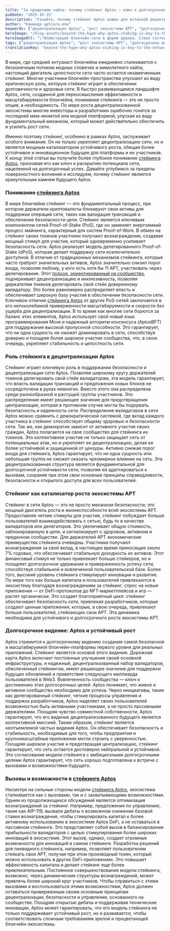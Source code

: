 ```yaml
---
title: "За пределами хайпа: почему стейкинг Aptos — ключ к долгосрочной децентрализации и росту сети"
pubDate: "2025-10-15"
description: "Узнайте, почему стейкинг Aptos важен для истинной децентрализации и роста. Откройте для себя его ключевую роль в будущем APT — не упустите шанс!"
author: "Команда aptcore.one"
keywords: ["децентрализация Aptos", "рост экосистемы APT", "долгосрочное видение Aptos", "важность стейкинга"]
heroImage: "/blog-assets/beyond-the-hype-why-aptos-staking-is-key-to-the-network's-long-term-decentralization-and-growth.jpg"
heroImageAlt: "\"Иллюстрация блокчейн-сети в форме дерева. Ствол состоит из взаимосвязанных узлов, символизирующих блоки данных, а ветви простираются наружу, представляя различные транзакции. Под поверхностью видны корни с надписью 'стейкинг', обозначающие поддержку и основу для сети. Фон — градиент синего и зеленого, подчеркивающий цифровую тему.\""
tags: ["децентрализация Aptos", "рост экосистемы APT", "долгосрочное видение Aptos", "важность стейкинга"]
translationKey: "beyond-the-hype-why-aptos-staking-is-key-to-the-networks-long-term-decentralization-and-growth"
---
```


В мире, где средний энтузиаст блокчейна ежедневно сталкивается с бесконечным потоком модных словечек и мимолетного хайпа, настоящий двигатель целостности сети часто остается незамеченным: стейкинг. Многие участники блокчейн-пространства упускают из виду критическую роль, которую стейкинг играет в обеспечении долговечности и здоровья сети. В быстро развивающемся ландшафте Aptos, сети, созданной для переосмысления эффективности и масштабируемости блокчейна, понимание стейкинга — это не просто опция, а необходимость. По мере роста децентрализованной экосистемы многие инвесторы и разработчики ошибочно гонятся за последней мем-монетой или модной платформой, упуская из виду фундаментальный механизм, который может действительно обеспечить и усилить рост сети.

Именно поэтому стейкинг, особенно в рамках Aptos, заслуживает особого внимания. Он не только укрепляет децентрализацию сети, но и является мощным катализатором устойчивого роста, обещая более устойчивое и инновационное будущее для платформы и ее участников. К концу этой статьи вы получите более глубокое понимание [стейкинга Aptos](https://aptos.dev/en/network/blockchain/delegated-staking), признавая его как ключ к раскрытию потенциала сети, нацеленной на долгосрочный успех. Давайте углубимся за пределы поверхностного волнения и исследуем, почему стейкинг является краеугольным камнем будущего Aptos.

### Понимание [стейкинга Aptos](https://aptos.dev/en/network/blockchain/delegated-staking)

В мире блокчейна стейкинг — это фундаментальный процесс, при котором держатели криптовалюты блокируют свои активы для поддержки операций сети, таких как валидация транзакций и обеспечение безопасности цепи. Стейкинг является ключевым компонентом сетей Proof-of-Stake (PoS), где он заменяет энергоемкий процесс майнинга, характерный для систем Proof-of-Work. В обмен на стейкинг своих токенов участники получают вознаграждения, создавая мощный стимул для участия, который одновременно усиливает безопасность сети. Aptos реализует модель делегированного Proof-of-Stake (dPoS), которая делает поддержку сети исключительно доступной. В отличие от традиционных механизмов стейкинга, которые часто требуют значительных активов, Aptos значительно снизил порог входа, позволяя любому, у кого есть хотя бы 11 APT, участвовать через делегирование. Этот [подход, ориентированный на сообщество](https://legacy.aptos.dev/community/aptos-style/), подчеркивает децентрализацию и инклюзивность, позволяя держателям токенов делегировать свой стейк доверенному валидатору. Это более равномерно распределяет власть и обеспечивает широкую базу участия в обеспечении безопасности сети. Ключевое отличие [стейкинга Aptos](https://aptos.dev/en/network/blockchain/delegated-staking) от других PoS-сетей заключается в его непоколебимой приверженности масштабируемости и скорости без ущерба для децентрализации. В то время как многие сети борются за баланс этих элементов, Aptos использует свой новый язык программирования Move и надежный алгоритм консенсуса (AptosBFT) для поддержания высокой пропускной способности. Это гарантирует, что ни одна сущность не сможет доминировать в сети, способствуя доверию и поощряя более широкое участие сообщества, что, в свою очередь, укрепляет стабильность и целостность сети.

### Роль стейкинга в децентрализации Aptos

Стейкинг играет ключевую роль в поддержании безопасности и децентрализации сети Aptos. Позволяя широкому кругу держателей токенов делегировать свой стейк валидаторам, эта модель гарантирует, что власть валидации транзакций и предложения новых блоков не сосредоточена в руках немногих. Вместо этого она распределена среди разнообразной и растущей группы участников. Это распределение имеет решающее значение для предотвращения централизации, которая в противном случае могла бы подорвать безопасность и надежность сети. Распределение валидаторов в сети Aptos можно сравнить с демократической системой, где вклад каждого участника в стейкинг способствует общему здоровью и безопасности сети. Так же, как демократия зависит от активного участия своих граждан, Aptos полагается на свое сообщество для стейкинга их токенов. Это коллективное участие не только защищает сеть от потенциальных атак, но и укрепляет ее децентрализацию, делая ее более устойчивой и защищенной от цензуры. Активно снижая порог входа для стейкинга, Aptos гарантирует, что ни одна сущность или небольшая группа не сможет оказать чрезмерное влияние на сеть. Эта децентрализованная структура является фундаментальной для долгосрочной устойчивости сети, позволяя ей адаптироваться к вызовам, сохраняя при этом свои основные принципы справедливости, безопасности и открытого доступа для всех пользователей.

### Стейкинг как катализатор роста экосистемы APT

Стейкинг в сети Aptos — это не просто механизм безопасности; это мощный двигатель роста и жизнеспособности всей экосистемы APT. Предоставляя четкие стимулы для участия, стейкинг побуждает больше пользователей взаимодействовать с сетью, будь то в качестве валидаторов или делегаторов. Это увеличивает общую стоимость, заблокированную в цепи, и сигнализирует о здоровом, активном и преданном сообществе. Для держателей APT экономические преимущества стейкинга очевидны. Участники получают вознаграждения за свой вклад, в настоящее время приносящие около 7% годовых, что обеспечивает стабильную доходность их активов. Этот финансовый стимул не только привлекает больше стейкеров, но и поощряет долгосрочное удержание и приверженность успеху сети, способствуя стабильной и вовлеченной пользовательской базе. Более того, высокий уровень стейкинга стимулирует инновации и развитие. По мере того как больше капитала и пользователей привлекаются в экосистему благодаря вознаграждениям за стейкинг, спрос на новые приложения — от DeFi-протоколов до NFT-маркетплейсов и игр — растет органически. Это создает благоприятный цикл: стейкинг обеспечивает безопасность сети, привлекая разработчиков, которые создают ценные приложения, которые, в свою очередь, привлекают больше пользователей, стейкающих свои APT. Эта динамика необходима для устойчивого и долгосрочного роста экосистемы APT.

### Долгосрочное видение: Aptos и устойчивый рост

Aptos стремится к долгосрочному видению создания самой безопасной и масштабируемой блокчейн-платформы первого уровня для реальных приложений. Стейкинг является основой этого видения. Дорожная карта Aptos включает постоянные улучшения своей основной инфраструктуры, и надежный, децентрализованный набор валидаторов, обеспеченный стейкингом, имеет решающее значение для поддержки будущих обновлений и приветствия следующего миллиарда пользователей в Web3. Вовлеченность сообщества — ключ к достижению этих долгосрочных целей. Aptos понимает, что живое и активное сообщество необходимо для успеха. Через инициативы, такие как делегированный стейкинг, четкие процессы управления и поддержка разработчиков, Aptos наделяет своих пользователей возможностью быть активными участниками, а не просто пассивными держателями. Поощряя чувство совместной собственности, Aptos гарантирует, что его видение децентрализованного будущего является коллективной миссией. Таким образом, стейкинг является неотъемлемой частью видения Aptos. Он обеспечивает безопасность и стабильность, необходимые для того, чтобы предприятия и крупномасштабные приложения могли строить с уверенностью. Поощряя широкое участие и предотвращая централизацию, стейкинг гарантирует, что сеть остается достоверно нейтральной и устойчивой. Это согласование модели стейкинга с амбициозными долгосрочными целями Aptos гарантирует, что сеть хорошо подготовлена к встрече с вызовами и возможностями будущего.

### Вызовы и возможности в [стейкинге Aptos](https://aptos.dev/en/network/blockchain/delegated-staking)

Несмотря на сильные стороны модели [стейкинга Aptos](https://aptos.dev/en/network/blockchain/delegated-staking), экосистема сталкивается как с вызовами, так и с захватывающими возможностями. Одним из продолжающихся обсуждений является оптимизация вознаграждений за стейкинг. Например, предложения по управлению, такие как AIP-119, вызвали дебаты о возможном снижении базовой ставки вознаграждения, чтобы стимулировать капитал к более активному использованию в экосистеме Aptos DeFi, а не оставаться в пассивном стейкинге. Это представляет собой вызов в балансировании прибыльности валидаторов с целью стимулирования более широких инноваций в экосистеме. Этот вызов, однако, создает огромные возможности для инноваций в самом стейкинге. Разработка решений для ликвидного стейкинга, например, позволяет пользователям стейкать свои APT, получая при этом производный токен, который можно использовать в других DeFi-приложениях. Это повышает эффективность капитала и делает стейкинг еще более привлекательным. Постоянное совершенствование модели стейкинга, возможно, через динамические структуры вознаграждений, может привлечь более широкий круг участников. Чтобы справиться с этими вызовами и воспользоваться этими возможностями, Aptos должен оставаться приверженным своим основным принципам децентрализации, безопасности и управления, основанного на сообществе. Поощряя открытые дебаты и поддерживая технические инновации, Aptos может гарантировать, что его модель стейкинга не только поддерживает устойчивый рост, но и развивается, чтобы соответствовать сложным требованиям зрелой и процветающей блокчейн-экосистемы.